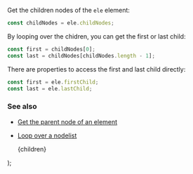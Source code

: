 
Get the children nodes of the `ele` element:

```js
const childNodes = ele.childNodes;
```

By looping over the chidren, you can get the first or last child:

```js
const first = childNodes[0];
const last = childNodes[childNodes.length - 1];
```

There are properties to access the first and last child directly:

```js
const first = ele.firstChild;
const last = ele.lastChild;
```

### See also

-   [Get the parent node of an element](/get-the-parent-node-of-an-element)
-   [Loop over a nodelist](/loop-over-a-nodelist)

    <PostLayout keywords="" title="Select the children of an element">
        {children}
    </PostLayout>
);
